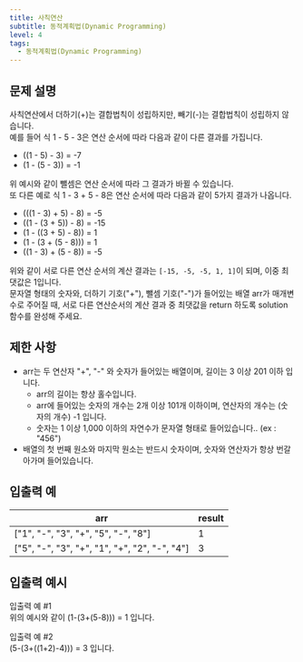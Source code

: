 ```yaml
---
title: 사칙연산
subtitle: 동적계획법(Dynamic Programming)
level: 4
tags:
  - 동적계획법(Dynamic Programming)
---
```


## 문제 설명

사칙연산에서 더하기(+)는 결합법칙이 성립하지만, 빼기(-)는 결합법칙이 성립하지 않습니다.\
예를 들어 식 1 - 5 - 3은 연산 순서에 따라 다음과 같이 다른 결과를 가집니다.

- ((1 - 5) - 3) = -7
- (1 - (5 - 3)) = -1

위 예시와 같이 뺄셈은 연산 순서에 따라 그 결과가 바뀔 수 있습니다.\
또 다른 예로 식 1 - 3 + 5 - 8은 연산 순서에 따라 다음과 같이 5가지 결과가 나옵니다.

- (((1 - 3) + 5) - 8) = -5
- ((1 - (3 + 5)) - 8) = -15
- (1 - ((3 + 5) - 8)) = 1
- (1 - (3 + (5 - 8))) = 1
- ((1 - 3) + (5 - 8)) = -5

위와 같이 서로 다른 연산 순서의 계산 결과는 `[-15, -5, -5, 1, 1]`이 되며, 이중 최댓값은 1입니다.\
문자열 형태의 숫자와, 더하기 기호("+"), 뺄셈 기호("-")가 들어있는 배열 arr가 매개변수로 주어질 때, 서로 다른 연산순서의 계산 결과 중 최댓값을 return 하도록 solution 함수를 완성해 주세요.

## 제한 사항

- arr는 두 연산자 "+", "-" 와 숫자가 들어있는 배열이며, 길이는 3 이상 201 이하 입니다.
  - arr의 길이는 항상 홀수입니다.
  - arr에 들어있는 숫자의 개수는 2개 이상 101개 이하이며, 연산자의 개수는 (숫자의 개수) -1 입니다.
  - 숫자는 1 이상 1,000 이하의 자연수가 문자열 형태로 들어있습니다.. (ex : "456")
- 배열의 첫 번째 원소와 마지막 원소는 반드시 숫자이며, 숫자와 연산자가 항상 번갈아가며 들어있습니다.

## 입출력 예

| arr                                             | result |
| ----------------------------------------------- | ------ |
| \["1", "-", "3", "+", "5", "-", "8"\]           | 1      |
| \["5", "-", "3", "+", "1", "+", "2", "-", "4"\] | 3      |

## 입출력 예시

입출력 예 #1\
위의 예시와 같이 (1-(3+(5-8))) = 1 입니다.

입출력 예 #2\
(5-(3+((1+2)-4))) = 3 입니다.
